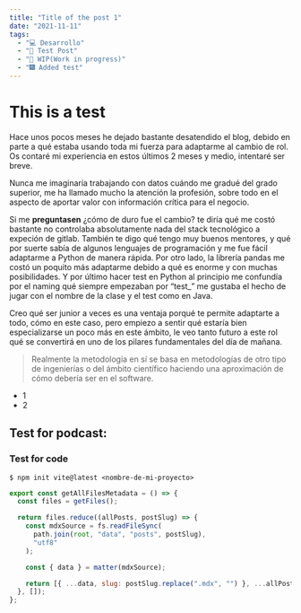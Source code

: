 ```yaml
---
title: "Title of the post 1"
date: "2021-11-11"
tags:
  - "💻 Desarrollo"
  - "🧪 Test Post"
  - "🚧 WIP(Work in progress)"
  - "🎆 Added test"
---
```


# This is a test

Hace unos pocos meses he dejado bastante desatendido el blog, debido en parte a qué estaba usando toda mi fuerza para adaptarme al cambio de rol. Os contaré mi experiencia en estos últimos 2 meses y medio, intentaré ser breve.

Nunca me imaginaría trabajando con datos cuándo me gradué del grado superior, me ha llamado mucho la atención la profesión, sobre todo en el aspecto de aportar valor con información crítica para el negocio.

Si me **preguntasen** ¿cómo de duro fue el cambio? te diría qué me costó bastante no controlaba absolutamente nada del stack tecnológico a expeción de gitlab. También te digo qué tengo muy buenos mentores, y qué por suerte sabía de algunos lenguajes de programación y me fue fácil adaptarme a Python de manera rápida. Por otro lado, la librería pandas me costó un poquito más adaptarme debido a qué es enorme y con muchas posibilidades. Y por último hacer test en Python al principio me confundía por el naming qué siempre empezaban por “test\_” me gustaba el hecho de jugar con el nombre de la clase y el test como en Java.

Creo qué ser junior a veces es una ventaja porqué te permite adaptarte a todo, cómo en este caso, pero empiezo a sentir qué estaría bien especializarse un poco más en este ámbito, le veo tanto futuro a este rol qué se convertirá en uno de los pilares fundamentales del día de mañana.

> Realmente la metodología en sí se basa en metodologías de otro tipo de ingenierías o del ámbito científico haciendo una aproximación de cómo debería ser en el software.

- 1
- 2

## Test for podcast:

<Podcast episode="5309Zxnna2QOkKHNkVDNld" />

<YouTube videoId="kS9O1OvxXJg" title="xd" />

### Test for code

```shell
$ npm init vite@latest <nombre-de-mi-proyecto>
```

```javascript
export const getAllFilesMetadata = () => {
  const files = getFiles();

  return files.reduce((allPosts, postSlug) => {
    const mdxSource = fs.readFileSync(
      path.join(root, "data", "posts", postSlug),
      "utf8"
    );

    const { data } = matter(mdxSource);

    return [{ ...data, slug: postSlug.replace(".mdx", "") }, ...allPosts];
  }, []);
};
```
